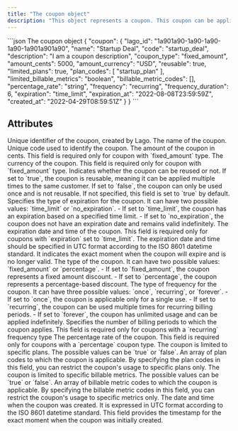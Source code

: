 ```yaml
---
title: "The coupon object"
description: "This object represents a coupon. This coupon can be applied to a customer with overriden values."
---
```


<RequestExample>
```json The coupon object
{
  "coupon": {
    "lago_id": "1a901a90-1a90-1a90-1a90-1a901a901a90",
    "name": "Startup Deal",
    "code": "startup_deal",
    "description": "I am a coupon description",
    "coupon_type": "fixed_amount",
    "amount_cents": 5000,
    "amount_currency": "USD",
    "reusable": true,
    "limited_plans": true,
    "plan_codes": [
      "startup_plan"
    ],
    "limited_billable_metrics": "boolean",
    "billable_metric_codes": [],
    "percentage_rate": "string",
    "frequency": "recurring",
    "frequency_duration": 6,
    "expiration": "time_limit",
    "expiration_at": "2022-08-08T23:59:59Z",
    "created_at": "2022-04-29T08:59:51Z"
  }
}
```
</RequestExample>

## Attributes

<ResponseField name="coupon" type="object">
  <Expandable title="object"  defaultOpen="true">
    <ResponseField name="lago_id" type="string" required>
      Unique identifier of the coupon, created by Lago.
    </ResponseField>
    <ResponseField name="name" type="string" required>
      The name of the coupon.
    </ResponseField>
    <ResponseField name="code" type="string" required>
      Unique code used to identify the coupon.
    </ResponseField>
    <ResponseField name="amount_cents" type="integer">
      The amount of the coupon in cents. This field is required only for coupon with `fixed_amount` type.
    </ResponseField>
    <ResponseField name="amount_currency" type="string">
      The currency of the coupon. This field is required only for coupon with `fixed_amount` type.
    </ResponseField>
    <ResponseField name="reusable" type="boolean">
      Indicates whether the coupon can be reused or not. If set to `true`, the coupon is reusable, 
      meaning it can be applied multiple times to the same customer. If set to `false`, the coupon can only be 
      used once and is not reusable. If not specified, this field is set to `true` by default.
    </ResponseField>
    <ResponseField name="expiration" type="string" required>
      Specifies the type of expiration for the coupon. It can have two possible values: `time_limit` or `no_expiration`.
      - If set to `time_limit`, the coupon has an expiration based on a specified time limit.
      - If set to `no_expiration`, the coupon does not have an expiration date and remains valid indefinitely.
    </ResponseField>
    <ResponseField name="expiration_at" type="string">
      The expiration date and time of the coupon. This field is required only for coupons with `expiration` set to `time_limit`. 
      The expiration date and time should be specified in UTC format according to the ISO 8601 datetime standard. 
      It indicates the exact moment when the coupon will expire and is no longer valid.
    </ResponseField>
    <ResponseField name="coupon_type" type="string" required>
      The type of the coupon. It can have two possible values: `fixed_amount` or `percentage`.
      - If set to `fixed_amount`, the coupon represents a fixed amount discount. 
      - If set to `percentage`, the coupon represents a percentage-based discount.
    </ResponseField>
    <ResponseField name="frequency" type="string" required>
      The type of frequency for the coupon. It can have three possible values: `once`, `recurring`, or `forever`.
      - If set to `once`, the coupon is applicable only for a single use.
      - If set to `recurring`, the coupon can be used multiple times for recurring billing periods.
      - If set to `forever`, the coupon has unlimited usage and can be applied indefinitely.
    </ResponseField>
    <ResponseField name="frequency_duration" type="integer">
      Specifies the number of billing periods to which the coupon applies. This field is 
      required only for coupons with a `recurring` frequency type
    </ResponseField>
    <ResponseField name="percentage_rate" type="float">
      The percentage rate of the coupon. This field is required only for coupons with a `percentage` coupon type.
    </ResponseField>
    <ResponseField name="limited_plans" type="boolean" required>
      The coupon is limited to specific plans. The possible values can be `true` or `false`.
    </ResponseField>
    <ResponseField name="plan_codes" type="array">
      An array of plan codes to which the coupon is applicable. By specifying the plan codes in this field, 
      you can restrict the coupon's usage to specific plans only.
    </ResponseField>
    <ResponseField name="limited_billable_metrics" type="boolean" required>
      The coupon is limited to specific billable metrics. The possible values can be `true` or `false`.
    </ResponseField>
    <ResponseField name="billable_metric_codes" type="array">
      An array of billable metric codes to which the coupon is applicable. By specifying the billable metric codes 
      in this field, you can restrict the coupon's usage to specific metrics only.
    </ResponseField>
    <ResponseField name="created_at" type="string" required>
      The date and time when the coupon was created. It is expressed in UTC format according to the ISO 8601 datetime standard. 
      This field provides the timestamp for the exact moment when the coupon was initially created.
    </ResponseField>
  </Expandable>
</ResponseField>

